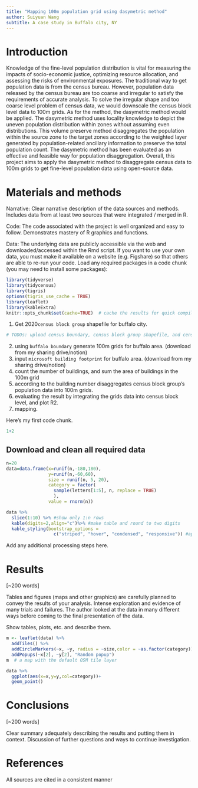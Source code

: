 ```yaml
---
title: "Mapping 100m population grid using dasymetric method"
author: Suiyuan Wang
subtitle: A case study in Buffalo city, NY
---
```


# Introduction

Knowledge of the fine-level population distribution is vital for measuring the impacts of socio-economic justice, optimizing resource allocation, and assessing the risks of environmental exposures. The traditional way to get population data is from the census bureau. However, population data released by the census bureau are too coarse and irregular to satisfy the requirements of accurate analysis. To solve the irregular shape and too coarse level problem of census data, we would downscale the census block level data to 100m grids. As for the method, the dasymetric method would be applied.  The dasymetric method uses locality knowledge to depict the uneven population distribution within zones without assuming even distributions. This volume preserve method disaggregates the population within the source zone to the target zones according to the weighted layer generated by population-related ancillary information to preserve the total population count. The dasymetric method has been evaluated as an effective and feasible way for population disaggregation. Overall, this project aims to apply the dasymetric method to disaggregate census data to 100m grids to get fine-level population data using open-source data.

# Materials and methods

Narrative: Clear narrative description of the data sources and methods. Includes data from at least two sources that were integrated / merged in R.

Code: The code associated with the project is well organized and easy to follow. Demonstrates mastery of R graphics and functions.

Data: The underlying data are publicly accessible via the web and downloaded/accessed within the Rmd script. If you want to use your own data, you must make it available on a website (e.g. Figshare) so that others are able to re-run your code.
Load any required packages in a code chunk (you may need to install some packages):

```r
library(tidyverse)
library(tidycensus)
library(tigris)
options(tigris_use_cache = TRUE)
library(leaflet)
library(kableExtra)
knitr::opts_chunk$set(cache=TRUE)  # cache the results for quick compiling
```

1. Get 2020`census block group` shapefile for buffalo city.

```r
# TODOs: upload census boundary, census block group shapefile, and census block shapefile, microsoft buffalo building footprint.

```

2. using `buffalo boundary` generate 100m grids for buffalo area. (download from my sharing drive/notion)
3. input `microsoft building footprint` for buffalo area. (download from my sharing drive/notion)
4. count the number of buildings, and sum the area of buildings in the 100m grid
5. according to the building number disaggregates census block group's population data into 100m grids.
6. evaluating the result by integrating the grids data into census block level, and plot R2.
7. mapping.

Here's my first code chunk.
```r
1+2
```



## Download and clean all required data
```r
n=20
data=data.frame(x=runif(n,-180,180),
                y=runif(n,-60,60),
                size = runif(n, 5, 20),
                category = factor(
                  sample(letters[1:5], n, replace = TRUE)
                  ),
                value = rnorm(n))
```

```r
data %>% 
  slice(1:10) %>% #show only 1:n rows
  kable(digits=2,align="c")%>% #make table and round to two digits
  kable_styling(bootstrap_options = 
                  c("striped", "hover", "condensed", "responsive")) #apply other formatting
```

Add any additional processing steps here.

# Results

[~200 words]

Tables and figures (maps and other graphics) are carefully planned to convey the results of your analysis. Intense exploration and evidence of many trials and failures. The author looked at the data in many different ways before coming to the final presentation of the data.

Show tables, plots, etc. and describe them.

```r
m <- leaflet(data) %>% 
  addTiles() %>% 
  addCircleMarkers(~x, ~y, radius = ~size,color = ~as.factor(category)) %>% 
  addPopups(~x[2], ~y[2], "Random popup")
m  # a map with the default OSM tile layer
```


```r
data %>% 
  ggplot(aes(x=x,y=y,col=category))+
  geom_point()
```

# Conclusions

[~200 words]

Clear summary adequately describing the results and putting them in context. Discussion of further questions and ways to continue investigation.

# References

All sources are cited in a consistent manner
